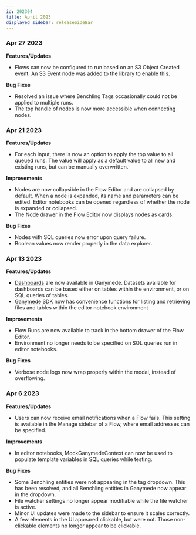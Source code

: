 ```yaml
---
id: 202304
title: April 2023
displayed_sidebar: releaseSideBar
---
```


### Apr 27 2023

**Features/Updates**
- Flows can now be configured to run based on an S3 Object Created event. An S3 Event node was added to the library to enable this.

**Bug Fixes**
- Resolved an issue where Benchling Tags occasionally could not be applied to multiple runs.
- The top handle of nodes is now more accessible when connecting nodes.

### Apr 21 2023

**Features/Updates**
- For each input, there is now an option to apply the top value to all queued runs. The value will apply as a default value to all new and existing runs, but can be manually overwritten.

**Improvements**
- Nodes are now collapsible in the Flow Editor and are collapsed by default. When a node is expanded, its name and parameters can be edited. Editor notebooks can be opened regardless of whether the node is expanded or collapsed.
- The Node drawer in the Flow Editor now displays nodes as cards.

**Bug Fixes**
- Nodes with SQL queries now error upon query failure.
- Boolean values now render properly in the data explorer.

### Apr 13 2023

**Features/Updates**
- [Dashboards](../app/visualization/Dashboards.mdx) are now available in Ganymede. Datasets available for dashboards can be based either on tables within the environment, or on SQL queries of tables.
- [Ganymede SDK](../sdk/GanymedeSDKOverview.mdx) now has convenience functions for listing and retrieving files and tables within the editor notebook environment

**Improvements**
- Flow Runs are now available to track in the bottom drawer of the Flow Editor.
- Environment no longer needs to be specified on SQL queries run in editor notebooks.

**Bug Fixes**
- Verbose node logs now wrap properly within the modal, instead of overflowing.

### Apr 6 2023

**Features/Updates**
- Users can now receive email notifications when a Flow fails. This setting is available in the Manage sidebar of a Flow, where email addresses can be specified.

**Improvements**
- In editor notebooks, MockGanymedeContext can now be used to populate template variables in SQL queries while testing.

**Bug Fixes**
- Some Benchling entities were not appearing in the tag dropdown. This has been resolved, and all Benchling entities in Ganymede now appear in the dropdown.
- File watcher settings no longer appear modifiable while the file watcher is active.
- Minor UI updates were made to the sidebar to ensure it scales correctly.
- A few elements in the UI appeared clickable, but were not. Those non-clickable elements no longer appear to be clickable.

